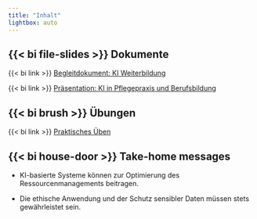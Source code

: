 ```yaml
---
title: "Inhalt"
lightbox: auto
---
```

<!-- In this workshop, we will investigate how Large Language Models (LLMs) are trained, how they produce text, and what they are capable of. We will also discuss similarities and differences between LLMs and human thought processes. As LLMs become increasingly human-like in their performance, it is important to develop effective ways to describe their behaviour. We will discuss high-level concepts that allow us think about LLMs without falling into the trap of anthropomorphism. -->
<!-- TODO: fix schedule -->

<!-- ## {{< bi book >}} Contents -->


<!-- - How can I use LLMs in educational settings? -->

## {{< bi file-slides >}} Dokumente

{{< bi link >}} [Begleitdokument: KI Weiterbildung](../assets/begleitdokument-KI-weiterbildung.pdf)

{{< bi link >}} [Präsentation: KI in Pflegepraxis und Berufsbildung](../assets/2024-09-09_Künstliche-Intelligenz-Pflegepraxis-Berufsbildung.pdf)


## {{< bi brush >}} Übungen

{{< bi link >}} [Praktisches Üben](../assets/uebungen.pdf)


## {{< bi house-door >}} Take-home messages

- KI-basierte Systeme können zur Optimierung des Ressourcenmanagements beitragen.

- Die ethische Anwendung und der Schutz sensibler Daten müssen stets gewährleistet sein.

